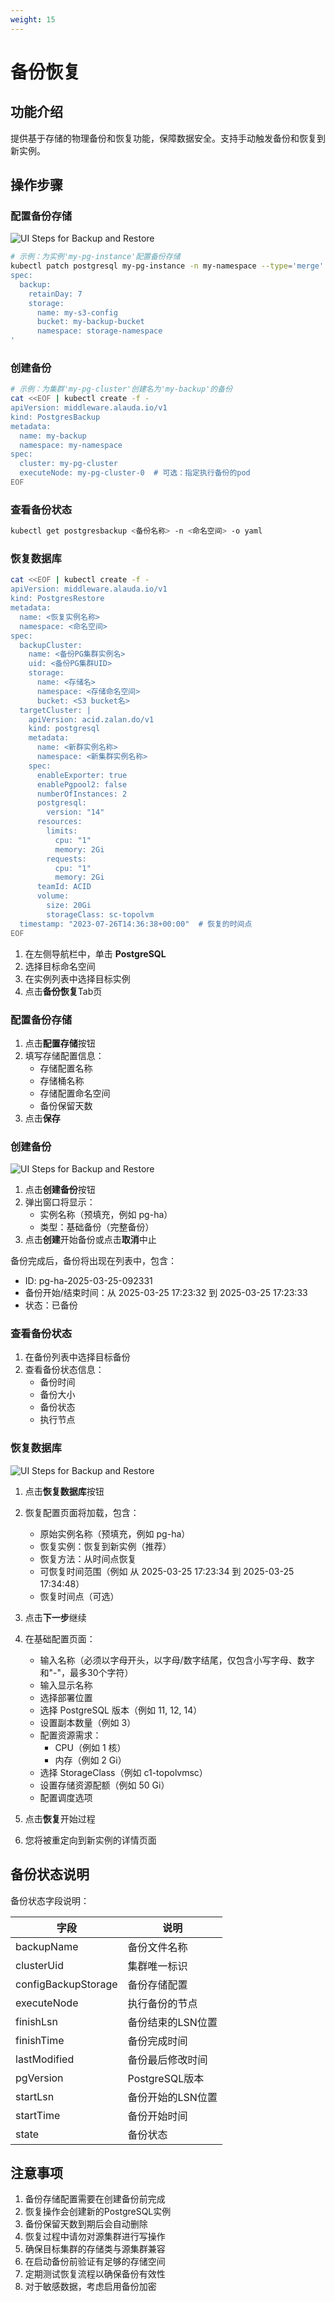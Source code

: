 ```yaml
---
weight: 15
---
```


# 备份恢复

## 功能介绍
提供基于存储的物理备份和恢复功能，保障数据安全。支持手动触发备份和恢复到新实例。

## 操作步骤
<Tabs>
  <Tab label="CLI">

### 配置备份存储
    
![UI Steps for Backup and Restore](./assets/backup_restore_ui_step1.png)
```bash
# 示例：为实例'my-pg-instance'配置备份存储
kubectl patch postgresql my-pg-instance -n my-namespace --type='merge' -p '
spec:
  backup:
    retainDay: 7
    storage:
      name: my-s3-config
      bucket: my-backup-bucket
      namespace: storage-namespace
'
```

### 创建备份
```bash
# 示例：为集群'my-pg-cluster'创建名为'my-backup'的备份
cat <<EOF | kubectl create -f -
apiVersion: middleware.alauda.io/v1
kind: PostgresBackup
metadata:
  name: my-backup
  namespace: my-namespace
spec:
  cluster: my-pg-cluster
  executeNode: my-pg-cluster-0  # 可选：指定执行备份的pod
EOF
```

### 查看备份状态
```bash
kubectl get postgresbackup <备份名称> -n <命名空间> -o yaml
```

### 恢复数据库
```bash
cat <<EOF | kubectl create -f -
apiVersion: middleware.alauda.io/v1
kind: PostgresRestore
metadata:
  name: <恢复实例名称>
  namespace: <命名空间>
spec:
  backupCluster:
    name: <备份PG集群实例名>
    uid: <备份PG集群UID>
    storage:
      name: <存储名>
      namespace: <存储命名空间>
      bucket: <S3 bucket名>
  targetCluster: |
    apiVersion: acid.zalan.do/v1
    kind: postgresql
    metadata:
      name: <新群实例名称>
      namespace: <新集群实例名称>
    spec:
      enableExporter: true
      enablePgpool2: false
      numberOfInstances: 2
      postgresql:
        version: "14"
      resources:
        limits:
          cpu: "1"
          memory: 2Gi
        requests:
          cpu: "1"
          memory: 2Gi
      teamId: ACID
      volume:
        size: 20Gi
        storageClass: sc-topolvm
  timestamp: "2023-07-26T14:36:38+00:00"  # 恢复的时间点
EOF
```

</Tab>

<Tab label="Web Console">

1. 在左侧导航栏中，单击 **PostgreSQL**
2. 选择目标命名空间
3. 在实例列表中选择目标实例
4. 点击**备份恢复**Tab页

### 配置备份存储
1. 点击**配置存储**按钮
2. 填写存储配置信息：
   - 存储配置名称
   - 存储桶名称
   - 存储配置命名空间
   - 备份保留天数
3. 点击**保存**

### 创建备份
    
![UI Steps for Backup and Restore](./assets/backup_restore_ui_step2.png)

1. 点击**创建备份**按钮
2. 弹出窗口将显示：
   - 实例名称（预填充，例如 pg-ha）
   - 类型：基础备份（完整备份）
3. 点击**创建**开始备份或点击**取消**中止

备份完成后，备份将出现在列表中，包含：
- ID: pg-ha-2025-03-25-092331
- 备份开始/结束时间：从 2025-03-25 17:23:32 到 2025-03-25 17:23:33
- 状态：已备份

### 查看备份状态
1. 在备份列表中选择目标备份
2. 查看备份状态信息：
   - 备份时间
   - 备份大小
   - 备份状态
   - 执行节点

### 恢复数据库
    
![UI Steps for Backup and Restore](./assets/backup_restore_ui_step3.png)

1. 点击**恢复数据库**按钮
2. 恢复配置页面将加载，包含：
   - 原始实例名称（预填充，例如 pg-ha）
   - 恢复实例：恢复到新实例（推荐）
   - 恢复方法：从时间点恢复
   - 可恢复时间范围（例如 从 2025-03-25 17:23:34 到 2025-03-25 17:34:48）
   - 恢复时间点（可选）
3. 点击**下一步**继续

4. 在基础配置页面：
   - 输入名称（必须以字母开头，以字母/数字结尾，仅包含小写字母、数字和"-"，最多30个字符）
   - 输入显示名称
   - 选择部署位置
   - 选择 PostgreSQL 版本（例如 11, 12, 14）
   - 设置副本数量（例如 3）
   - 配置资源需求：
     - CPU（例如 1 核）
     - 内存（例如 2 Gi）
   - 选择 StorageClass（例如 c1-topolvmsc）
   - 设置存储资源配额（例如 50 Gi）
   - 配置调度选项
5. 点击**恢复**开始过程
6. 您将被重定向到新实例的详情页面

</Tab>
</Tabs>

## 备份状态说明
备份状态字段说明：

| 字段 | 说明 |
|------|------|
| backupName | 备份文件名称 |
| clusterUid | 集群唯一标识 |
| configBackupStorage | 备份存储配置 |
| executeNode | 执行备份的节点 |
| finishLsn | 备份结束的LSN位置 |
| finishTime | 备份完成时间 |
| lastModified | 备份最后修改时间 |
| pgVersion | PostgreSQL版本 |
| startLsn | 备份开始的LSN位置 |
| startTime | 备份开始时间 |
| state | 备份状态 |

## 注意事项
1. 备份存储配置需要在创建备份前完成
2. 恢复操作会创建新的PostgreSQL实例
3. 备份保留天数到期后会自动删除
4. 恢复过程中请勿对源集群进行写操作
5. 确保目标集群的存储类与源集群兼容
6. 在启动备份前验证有足够的存储空间
7. 定期测试恢复流程以确保备份有效性
8. 对于敏感数据，考虑启用备份加密
